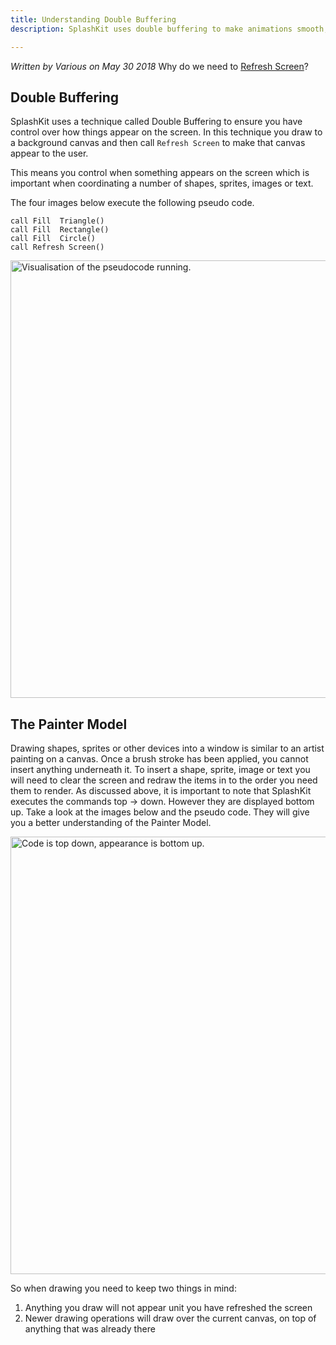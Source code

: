 ```yaml
---
title: Understanding Double Buffering
description: SplashKit uses double buffering to make animations smooth, but this means you need to do a few steps in order to get images appearing on the screen as you expect. In this article we discuss the basics of double buffering and the idea of the painters model.

---
```


*Written by Various on May 30 2018*
Why do we need to [Refresh Screen](/components/graphics#refresh_screen)?

## Double Buffering

SplashKit uses a technique called Double Buffering to ensure you have control over how things appear on the screen.  In this technique you draw to a background canvas and then call `Refresh Screen` to make that canvas appear to the user.

This means you control when something appears on the screen which is important when coordinating a number of shapes, sprites, images or text.

The four images below execute the following pseudo code.

```
call Fill  Triangle() 
call Fill  Rectangle() 
call Fill  Circle() 
call Refresh Screen() 
```

<img alt="Visualisation of the pseudocode running." src="/images/articles/starter/double_buffer/draw_shapes.png" style="width: 700px"></img>

## The Painter Model

Drawing shapes, sprites or other devices into a window is similar to an artist painting on a canvas. Once a brush stroke has been applied, you cannot insert anything underneath it. To insert a shape, sprite, image or text you will need to clear the screen and redraw the items in to the order you need them to render. As discussed above, it is important to note that SplashKit executes the commands top -> down. However they are displayed bottom up. Take a look at the images below and the pseudo code. They will give you a better understanding of the Painter Model.

<img alt="Code is top down, appearance is bottom up." src="/images/articles/starter/double_buffer/painter-new.jpg" style="width: 700px"></img>

So when drawing you need to keep two things in mind:

1. Anything you draw will not appear unit you have refreshed the screen
1. Newer drawing operations will draw over the current canvas, on top of anything that was already there